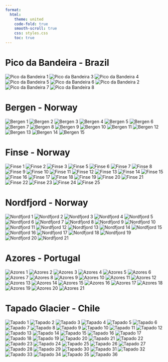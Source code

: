 ---
format:
  html:
    theme: united
    code-fold: true
    smooth-scroll: true
    css: styles.css
    toc: true
---

# Pico da Bandeira - Brazil 

<div class="photo-gallery">
  <img src="img/bandeira/1.jpg" alt="Pico da Bandeira 1">
    <img src="img/bandeira/3.JPEG" alt="Pico da Bandeira 3">
  <img src="img/bandeira/4.jpg" alt="Pico da Bandeira 4">
  <img src="img/bandeira/5.jpg" alt="Pico da Bandeira 5">
  <img src="img/bandeira/6.jpg" alt="Pico da Bandeira 6">
  <img src="img/bandeira/2.jpg" alt="Pico da Bandeira 2">
  <img src="img/bandeira/7.jpg" alt="Pico da Bandeira 7">
  <img src="img/bandeira/8.jpg" alt="Pico da Bandeira 8">
</div>

# Bergen - Norway

<div class="photo-gallery">
  <img src="img/bergen/1.jpg" alt="Bergen 1">
  <img src="img/bergen/2.jpg" alt="Bergen 2">
  <img src="img/bergen/3.jpg" alt="Bergen 3">
  <img src="img/bergen/4.jpg" alt="Bergen 4">
  <img src="img/bergen/5.jpg" alt="Bergen 5">
  <img src="img/bergen/6.jpg" alt="Bergen 6">
  <img src="img/bergen/7.JPEG" alt="Bergen 7">
  <img src="img/bergen/8.JPEG" alt="Bergen 8">
  <img src="img/bergen/9.JPEG" alt="Bergen 9">
  <img src="img/bergen/10.JPEG" alt="Bergen 10">
  <img src="img/bergen/11.JPEG" alt="Bergen 11">
  <img src="img/bergen/12.JPEG" alt="Bergen 12">
  <img src="img/bergen/13.JPEG" alt="Bergen 13">
  <img src="img/bergen/14.JPEG" alt="Bergen 14">
  <img src="img/bergen/15.JPG" alt="Bergen 15">
</div>

# Finse - Norway

<div class="photo-gallery">
  <img src="img/finse/1.jpeg" alt="Finse 1">
  <img src="img/finse/2.jpeg" alt="Finse 2">
  <img src="img/finse/3.jpeg" alt="Finse 3">
  <img src="img/finse/5.jpg" alt="Finse 5">
  <img src="img/finse/6.JPEG" alt="Finse 6">
  <img src="img/finse/7.JPG" alt="Finse 7">
  <img src="img/finse/8.jpeg" alt="Finse 8">
  <img src="img/finse/9.JPEG" alt="Finse 9">
  <img src="img/finse/10.JPEG" alt="Finse 10">
  <img src="img/finse/11.JPEG" alt="Finse 11">
  <img src="img/finse/12.JPEG" alt="Finse 12">
  <img src="img/finse/13.JPEG" alt="Finse 13">
  <img src="img/finse/14.JPEG" alt="Finse 14">
  <img src="img/finse/15.JPEG" alt="Finse 15">
  <img src="img/finse/16.JPEG" alt="Finse 16">
  <img src="img/finse/17.JPEG" alt="Finse 17">
  <img src="img/finse/18.JPEG" alt="Finse 18">
  <img src="img/finse/19.JPEG" alt="Finse 19">
  <img src="img/finse/20.JPEG" alt="Finse 20">
  <img src="img/finse/21.JPEG" alt="Finse 21">
  <img src="img/finse/22.JPEG" alt="Finse 22">
  <img src="img/finse/23.JPEG" alt="Finse 23">
  <img src="img/finse/24.JPEG" alt="Finse 24">
  <img src="img/finse/25.JPEG" alt="Finse 25">
</div>

# Nordfjord - Norway

<div class="photo-gallery">
  <img src="img/nordfjord/1.JPEG" alt="Nordfjord 1">
  <img src="img/nordfjord/2.JPEG" alt="Nordfjord 2">
  <img src="img/nordfjord/3.JPEG" alt="Nordfjord 3">
  <img src="img/nordfjord/4.JPEG" alt="Nordfjord 4">
  <img src="img/nordfjord/5.JPEG" alt="Nordfjord 5">
  <img src="img/nordfjord/6.JPEG" alt="Nordfjord 6">
  <img src="img/nordfjord/7.JPEG" alt="Nordfjord 7">
  <img src="img/nordfjord/8.JPEG" alt="Nordfjord 8">
  <img src="img/nordfjord/9.JPEG" alt="Nordfjord 9">
  <img src="img/nordfjord/10.JPEG" alt="Nordfjord 10">
  <img src="img/nordfjord/11.JPEG" alt="Nordfjord 11">
  <img src="img/nordfjord/12.JPEG" alt="Nordfjord 12">
  <img src="img/nordfjord/13.JPEG" alt="Nordfjord 13">
  <img src="img/nordfjord/14.JPEG" alt="Nordfjord 14">
  <img src="img/nordfjord/15.JPEG" alt="Nordfjord 15">
  <img src="img/nordfjord/16.JPEG" alt="Nordfjord 16">
  <img src="img/nordfjord/17.JPEG" alt="Nordfjord 17">
  <img src="img/nordfjord/18.JPEG" alt="Nordfjord 18">
  <img src="img/nordfjord/19.JPEG" alt="Nordfjord 19">
  <img src="img/nordfjord/20.JPEG" alt="Nordfjord 20">
  <img src="img/nordfjord/21.JPEG" alt="Nordfjord 21">
</div>

# Azores - Portugal

<div class="photo-gallery">
  <img src="img/azores/1.JPEG" alt="Azores 1">
  <img src="img/azores/2.JPEG" alt="Azores 2">
  <img src="img/azores/3.JPEG" alt="Azores 3">
  <img src="img/azores/4.JPEG" alt="Azores 4">
  <img src="img/azores/5.JPEG" alt="Azores 5">
  <img src="img/azores/6.JPEG" alt="Azores 6">
  <img src="img/azores/7.JPEG" alt="Azores 7">
  <img src="img/azores/8.JPEG" alt="Azores 8">
  <img src="img/azores/9.JPEG" alt="Azores 9">
  <img src="img/azores/10.jpg" alt="Azores 10">
  <img src="img/azores/11.JPEG" alt="Azores 11">
  <img src="img/azores/12.JPEG" alt="Azores 12">
  <img src="img/azores/13.jpeg" alt="Azores 13">
  <img src="img/azores/14.JPEG" alt="Azores 14">
  <img src="img/azores/15.JPEG" alt="Azores 15">
  <img src="img/azores/16.JPEG" alt="Azores 16">
  <img src="img/azores/17.JPEG" alt="Azores 17">
  <img src="img/azores/18.JPEG" alt="Azores 18">
  <img src="img/azores/19.JPEG" alt="Azores 19">
  <img src="img/azores/20.JPEG" alt="Azores 20">
  <img src="img/azores/21.JPEG" alt="Azores 21">
</div>

# Tapado Glacier - Chile

<div class="photo-gallery">
  <img src="img/tapado/1.JPEG" alt="Tapado 1">
  <img src="img/tapado/2.JPEG" alt="Tapado 2">
  <img src="img/tapado/3.JPEG" alt="Tapado 3">
  <img src="img/tapado/4.JPEG" alt="Tapado 4">
  <img src="img/tapado/5.JPEG" alt="Tapado 5">
  <img src="img/tapado/6.JPEG" alt="Tapado 6">
  <img src="img/tapado/7.JPEG" alt="Tapado 7">
  <img src="img/tapado/8.JPEG" alt="Tapado 8">
  <img src="img/tapado/9.JPEG" alt="Tapado 9">
  <img src="img/tapado/10.JPEG" alt="Tapado 10">
  <img src="img/tapado/11.JPEG" alt="Tapado 11">
  <img src="img/tapado/12.JPEG" alt="Tapado 12">
  <img src="img/tapado/13.JPEG" alt="Tapado 13">
  <img src="img/tapado/14.JPEG" alt="Tapado 14">
  <img src="img/tapado/15.JPEG" alt="Tapado 15">
  <img src="img/tapado/16.JPEG" alt="Tapado 16">
  <img src="img/tapado/17.JPEG" alt="Tapado 17">
  <img src="img/tapado/18.JPEG" alt="Tapado 18">
  <img src="img/tapado/19.JPEG" alt="Tapado 19">
  <img src="img/tapado/20.JPEG" alt="Tapado 20">
  <img src="img/tapado/21.JPEG" alt="Tapado 21">
  <img src="img/tapado/22.JPEG" alt="Tapado 22">
  <img src="img/tapado/23.JPG" alt="Tapado 23">
  <img src="img/tapado/24.JPG" alt="Tapado 24">
  <img src="img/tapado/25.JPG" alt="Tapado 25">
  <img src="img/tapado/26.jpg" alt="Tapado 26">
  <img src="img/tapado/27.JPG" alt="Tapado 27">
  <img src="img/tapado/28.JPEG" alt="Tapado 28">
  <img src="img/tapado/29.JPG" alt="Tapado 29">
  <img src="img/tapado/30.JPG" alt="Tapado 30">
  <img src="img/tapado/31.JPG" alt="Tapado 31">
  <img src="img/tapado/32.JPG" alt="Tapado 32">
  <img src="img/tapado/33.JPG" alt="Tapado 33">
  <img src="img/tapado/34.JPG" alt="Tapado 34">
  <img src="img/tapado/35.JPG" alt="Tapado 35">
  <img src="img/tapado/36.JPG" alt="Tapado 36">
</div>

